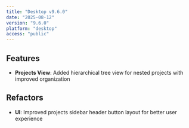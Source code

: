 ```yaml
---
title: "Desktop v9.6.0"
date: "2025-08-12"
version: "9.6.0"
platform: "desktop"
access: "public"
---
```




## Features

- **Projects View**: Added hierarchical tree view for nested projects with improved organization

## Refactors

- **UI**: Improved projects sidebar header button layout for better user experience